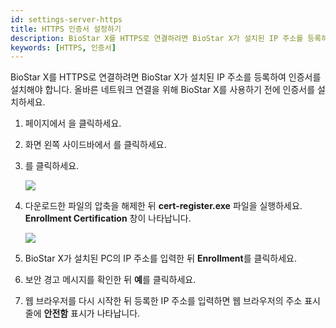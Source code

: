 ```yaml
---
id: settings-server-https
title: HTTPS 인증서 설정하기
description: BioStar X를 HTTPS로 연결하려면 BioStar X가 설치된 IP 주소를 등록하여 인증서를 설치해야 합니다. 올바른 네트워크 연결을 위해 BioStar X를 사용하기 전에 인증서를 설치하세요.
keywords: [HTTPS, 인증서]
---
```


BioStar X를 HTTPS로 연결하려면 BioStar X가 설치된 IP 주소를 등록하여 인증서를 설치해야 합니다. 올바른 네트워크 연결을 위해 BioStar X를 사용하기 전에 인증서를 설치하세요.

1. <Cmd sid='shell.header.launcher' /> 페이지에서 <Cmd sid='shell.header.setting' />을 클릭하세요.

1. 화면 왼쪽 사이드바에서 <Cmd sid="setting.https.https" product='2' />를 클릭하세요.

1. <Cmd sid="button.certDownload" product='2' />를 클릭하세요.

    <Image src='/img/biostarx-settings-server-https.png' className='none' />

1. 다운로드한 파일의 압축을 해제한 뒤 **cert-register.exe** 파일을 실행하세요. **Enrollment Certification** 창이 나타납니다.

    <Image src='/img/common/biostarx-settings-server-enrollment-certification.png' className='none' alone />

1. BioStar X가 설치된 PC의 IP 주소를 입력한 뒤 **Enrollment**를 클릭하세요.

1. 보안 경고 메시지를 확인한 뒤 **예**를 클릭하세요.

1. 웹 브라우저를 다시 시작한 뒤 등록한 IP 주소를 입력하면 웹 브라우저의 주소 표시줄에 **안전함** 표시가 나타납니다.